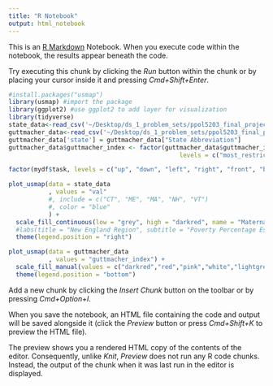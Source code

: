 ```yaml
---
title: "R Notebook"
output: html_notebook
---
```


This is an [R Markdown](http://rmarkdown.rstudio.com) Notebook. When you execute code within the notebook, the results appear beneath the code. 

Try executing this chunk by clicking the *Run* button within the chunk or by placing your cursor inside it and pressing *Cmd+Shift+Enter*. 

```r
#install.packages("usmap")
library(usmap) #import the package
library(ggplot2) #use ggplot2 to add layer for visualization
library(tidyverse)
state_data<-read_csv('~/Desktop/ds_1_problem_sets/ppol5203_final_project/map_state_data.csv')
guttmacher_data<-read_csv('~/Desktop/ds_1_problem_sets/ppol5203_final_project/data/abortion_laws_index.csv')
guttmacher_data['state'] = guttmacher_data["State Abbreviation"]
guttmacher_data$guttmacher_index <- factor(guttmacher_data$guttmacher_index,
                                               levels = c("most_restrictive", "very_restrictive", "restrictive", "some_restrictions_protections", "protective", "very_protective","most_protective"))

factor(mydf$task, levels = c("up", "down", "left", "right", "front", "back"))
```
```r


plot_usmap(data = state_data
           , values = "val"
           #, include = c("CT", "ME", "MA", "NH", "VT")
           #, color = "blue"
           ) + 
  scale_fill_continuous(low = "grey", high = "darkred", name = "Maternal Mortality (2019)", label = scales::comma) + 
  #labs(title = "New England Region", subtitle = "Poverty Percentage Estimates for New England Counties in 2014") +
  theme(legend.position = "right")
```
```r

plot_usmap(data = guttmacher_data
           , values = "guttmacher_index") + 
  scale_fill_manual(values = c("darkred","red","pink","white","lightgrey","grey","darkgrey"), name = "Guttmacher Index") + 
  theme(legend.position = "bottom")
```

Add a new chunk by clicking the *Insert Chunk* button on the toolbar or by pressing *Cmd+Option+I*.

When you save the notebook, an HTML file containing the code and output will be saved alongside it (click the *Preview* button or press *Cmd+Shift+K* to preview the HTML file). 

The preview shows you a rendered HTML copy of the contents of the editor. Consequently, unlike *Knit*, *Preview* does not run any R code chunks. Instead, the output of the chunk when it was last run in the editor is displayed.

